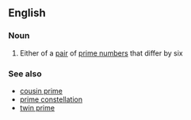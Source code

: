 ==English==

===Noun===
{{wikipedia}}
{{en-noun|sg=[[sexy]] [[prime]]}}

# {{mathematics}} Either of a [[pair]] of [[prime number]]s that differ by six

===See also===
*[[cousin prime]]
*[[prime constellation]]
*[[twin prime]]